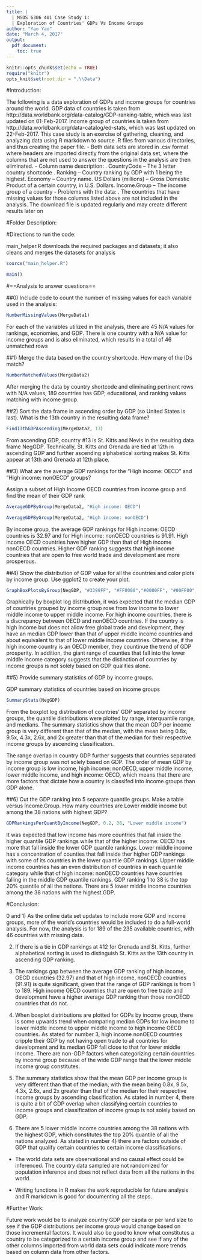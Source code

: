 ```yaml
---
title: |
  | MSDS 6306 401 Case Study 1:
  | Exploration of Countries' GDPs Vs Income Groups
author: "Yao Yao"
date: "March 4, 2017"
output:
  pdf_document:
    toc: true
---
```


```r
knitr::opts_chunk$set(echo = TRUE)
require("knitr")
opts_knit$set(root.dir = ".\\Data")
```

#Introduction:

The following is a data exploration of GDPs and income groups for countries around the world. GDP data of countries is taken from http://data.worldbank.org/data-catalog/GDP-ranking-table, which was last updated on 01-Feb-2017. Income group of countries is taken from http://data.worldbank.org/data-catalog/ed-stats, which was last updated on 22-Feb-2017. \newline
\newline
This case study is an exercise of gathering, cleaning, and analyzing data using R markdown to source .R files from various directories, and thus creating the paper file.\newline
\newline
- Both data sets are stored in .csv format where headers are imported directly from the original data set, where the columns that are not used to answer the questions in the analysis are then eliminated. \newline
\newline
- Column name description: \newline
1. CountryCode -- The 3 letter country shortcode \newline
2. Ranking -- Country ranking by GDP with 1 being the highest\newline
3. Economy -- Country name\newline
4. US Dollars (millions) -- Gross Domestic Product of a certain country, in U.S. Dollars\newline
5. Income.Group -- The income group of a country\newline
\newline
- Problems with the data: \newline
1. The countries that have missing values for those columns listed above are not included in the analysis\newline
2. The download file is updated regularly and may create different results later on\newline

#Folder Description:



#Directions to run the code:

main_helper.R downloads the required packages and datasets; it also cleans and merges the datasets for analysis
```r
source("main_helper.R")
```


```r
main()
```

#==Analysis to answer questions==

##0) Include code to count the number of missing values for each variable used in the analysis:


```r
NumberMissingValues(MergeData1)
```
For each of the variables utilized in the analysis, there are 45 N/A values for rankings, economies, and GDP. There is one country with a N/A value for income groups and is also eliminated, which results in a total of 46 unmatched rows

##1) Merge the data based on the country shortcode. How many of the IDs match?
```r
NumberMatchedValues(MergeData2)
```
After merging the data by country shortcode and eliminating pertinent rows with N/A values, 189 countries has GDP, educational, and ranking values matching with income group.

##2) Sort the data frame in ascending order by GDP (so United States is last). What is the 13th country in the resulting data frame?

```r
Find13thGDPAscending(MergeData2, 13)
```
From ascending GDP, country #13 is St. Kitts and Nevis in the resulting data frame NegGDP.
Technically, St. Kitts and Grenada are tied at 12th in ascending GDP and further ascending
alphabetical sorting makes St. Kitts appear at 13th and Grenada at 12th place.

##3) What are the average GDP rankings for the "High income: OECD" and "High income: nonOECD" groups?

Assign a subset of High Income OECD countries from income group and
find the mean of their GDP rank
```r
AverageGDPByGroup(MergeData2, "High income: OECD")
```


```r
AverageGDPByGroup(MergeData2, "High income: nonOECD")
```
By income group, the average GDP rankings for High income: OECD countries is 32.97 and for High income: nonOECD countries is 91.91. High income OECD countries have higher GDP than that of High income nonOECD countries. Higher GDP ranking suggests that high income countries that are open to free world trade and development are more prosperous.

##4) Show the distribution of GDP value for all the countries and color plots by income group. Use ggplot2 to create your plot.

```r
GraphBoxPlotsByGroup(NegGDP, "#3399FF", "#FF0000","#0000FF", "#00FF00", "#D95F02")
```

Graphically by boxplot log distribution, it was expected that the median GDP of countries grouped by income group rose from low income to lower middle income to upper middle income. For high income countries, there is a discrepancy between OECD and nonOECD countries. If the country is high income but does not allow free global trade and development, they have an median GDP lower than that of upper middle income countries and about equivalent to that of lower middle income countries. Otherwise, if the high income country is an OECD member, they countinue the trend of GDP prosperity. In addition, the giant range of counties that fall into the lower middle income category suggests that the distinction of countries by income groups is not solely based on GDP qualities alone.

##5) Provide summary statistics of GDP by income groups.

GDP summary statistics of countries based on income groups
```r
SummaryStats(NegGDP)
```
From the boxplot log distribution of countries' GDP separated by income groups, the quantile distributions were plotted by range, interquantile range, and medians. The summary statistics show that the mean GDP per income group is very different than that of the median, with the mean being 0.8x, 9.5x, 4.3x, 2.6x, and 2x greater than that of the median for their respective income groups by ascending classification.

The range overlap in country GDP further suggests that countries separated by income group was not solely based on GDP. The order of mean GDP by income group is low income, high income: nonOECD, upper middle income, lower middle income, and high income: OECD, which means that there are more factors that dictate how a country is classifed into income groups than GDP alone.

##6) Cut the GDP ranking into 5 separate quantile groups. Make a table versus Income.Group. How many countries are Lower middle income but among the 38 nations with highest GDP?

```r
GDPRankingsPerQuantByIncome(NegGDP, 0.2, 38, "Lower middle income")
```
It was expected that low income has more countries that fall inside the higher quantile GDP rankings while that of the higher income: OECD has more that fall inside the lower GDP quantile rankings. Lower middle income has a concentration of counties that fall inside ther higher GDP rankings with some of its countries in the lower quantile GDP rankings. Upper middle income countries has an even distribution of countries in each quantile category while that of high income: nonOECD countries have countries falling in the middle GDP quantile rankings. GDP ranking 1 to 38 is the top 20% quantile of all the nations. There are 5 lower middle income countries among the 38 nations with the highest GDP.

#Conclusion: 

0 and 1) As the online data set updates to include more GDP and income groups, more of the world's countries would be included to do a full-world analysis. For now, the analysis is for 189 of the 235 available countries, with 46 countries with missing data.

2) If there is a tie in GDP rankings at #12 for Grenada and St. Kitts, further alphabetical sorting is used to distinguish St. Kitts as the 13th country in ascending GDP ranking.

3) The rankings gap between the average GDP ranking of high income, OECD countries (32.97) and that of high income, nonOECD countries (91.91) is quite significant, given that the range of GDP rankings is from 1 to 189. High income OECD countries that are open to free trade and development have a higher average GDP ranking than those nonOECD countries that do not.

4) When boxplot distributions are plotted for GDPs by income group, there is some upwards trend when comparing median GDPs for low income to lower middle income to upper middle income to high income OECD countries. As stated for number 3, high income nonOECD countries cripple their GDP by not having open trade to all countries for development and its median GDP fall close to that for lower middle income. There are non-GDP factors when categorizing certain countries by income group because of the wide GDP range that the lower middle income group constitutes.

5) The summary statistics show that the mean GDP per income group is very different than that of the median, with the mean being 0.8x, 9.5x, 4.3x, 2.6x, and 2x greater than that of the median for their respective income groups by ascending classification. As stated in number 4, there is quite a bit of GDP overlap when classifying certain countries to income groups and classification of income group is not solely based on GDP.

6) There are 5 lower middle income countries among the 38 nations with the highest GDP, which constitutes the top 20% quantile of all the nations analyzed. As stated in number 4) there are factors outside of GDP that qualify certain countries to certain income classifications.

* The world data sets are observational and no causal effect could be inferenced. The country data sampled are not randomized for population inference and does not reflect data from all the nations in the world.

* Writing functions in R makes the work reproducible for future analysis and R markdown is good for documenting all the steps.

#Further Work: 

Future work would be to analyze country GDP per capita or per land size to see if the GDP distributions per income group would change based on those incremental factors. It would also be good to know what constitutes a country to be categorized to a certain income group and see if any of the other columns imported from world data sets could indicate more trends based on column data from other factors.
